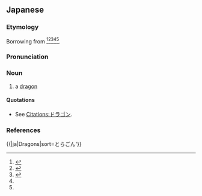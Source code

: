==Japanese==
{{DEFAULTSORT:とらごん'}}
<div style="float:right;">
{{wp|lang=ja}}
{{wp|Dragon}}
{{wp|European dragon}}
</div>

===Etymology===
Borrowing from {{bor|ja|en|dragon}}<ref>{{R:Kokugo Dai Jiten}}</ref><ref>{{R:Daijisen}}</ref><ref>{{R:Kojien}}</ref><ref name="DJR"/><ref name="SMK5"/>.

===Pronunciation===
{{ja-pron|acc=1|acc2=2|acc_ref=DJR,SMK5,NHK|acc2_ref=DJR,SMK5,NHK}}

===Noun===
{{ja-noun}}

# {{lb|ja|especially|fantasy|sort=とらごん'}} a [[dragon]] {{gl|[[mythical]] [[creature]]}}
#: {{synonyms|ja|[[竜]], [[龍]]|tr=ryū}}

====Quotations====
* See [[Citations:ドラゴン]].

===References===
<references/>

{{|ja|Dragons|sort=とらごん'}}